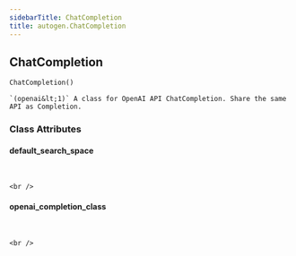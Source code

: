 ```yaml
---
sidebarTitle: ChatCompletion
title: autogen.ChatCompletion
---
```

<h2 id="autogen.ChatCompletion" class="doc doc-heading">
    <code class="doc-symbol doc-symbol-heading doc-symbol-class"></code>
    <span class="doc doc-object-name doc-class-name">ChatCompletion</span>
</h2>

```python
ChatCompletion()
```

    `(openai&lt;1)` A class for OpenAI API ChatCompletion. Share the same API as Completion.

### Class Attributes

<code class="doc-symbol doc-symbol-heading doc-symbol-attribute"></code>
#### default_search_space
<br />

    <br />

<code class="doc-symbol doc-symbol-heading doc-symbol-attribute"></code>
#### openai_completion_class
<br />

    <br />